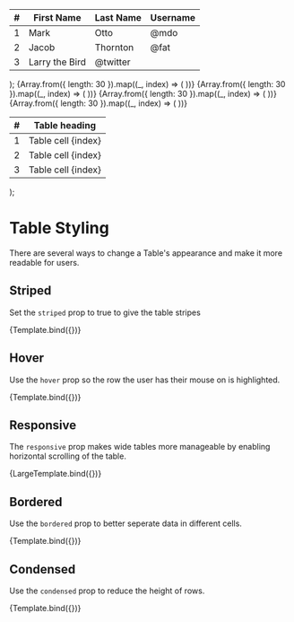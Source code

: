 

<Meta title="Components/Table/Styling" component={Table} />

  <Table {...args}>
    <thead>
      <tr>
        <th>#</th>
        <th>First Name</th>
        <th>Last Name</th>
        <th>Username</th>
      </tr>
    </thead>
    <tbody>
      <tr>
        <td>1</td>
        <td>Mark</td>
        <td>Otto</td>
        <td>@mdo</td>
      </tr>
      <tr>
        <td>2</td>
        <td>Jacob</td>
        <td>Thornton</td>
        <td>@fat</td>
      </tr>
      <tr>
        <td>3</td>
        <td colSpan={2}>Larry the Bird</td>
        <td>@twitter</td>
      </tr>
    </tbody>
  </Table>
);

  <Table {...args}>
    <thead>
      <tr>
        <th>#</th>
        {Array.from({ length: 30 }).map((_, index) => (
          <th key={index}>Table heading</th>
        ))}
      </tr>
    </thead>
    <tbody>
      <tr>
        <td>1</td>
        {Array.from({ length: 30 }).map((_, index) => (
          <td key={index}>Table cell {index}</td>
        ))}
      </tr>
      <tr>
        <td>2</td>
        {Array.from({ length: 30 }).map((_, index) => (
          <td key={index}>Table cell {index}</td>
        ))}
      </tr>
      <tr>
        <td>3</td>
        {Array.from({ length: 30 }).map((_, index) => (
          <td key={index}>Table cell {index}</td>
        ))}
      </tr>
    </tbody>
  </Table>
);

# Table Styling

There are several ways to change a Table's appearance and make it more readable for users.

## Striped

Set the `striped` prop to true to give the table stripes

<Canvas>
  <Story name="Striped" args={{ striped: true }}>
    {Template.bind({})}
  </Story>
</Canvas>

## Hover

Use the `hover` prop so the row the user has their mouse on is highlighted.

<Canvas>
  <Story name="Hover" args={{ hover: true }}>
    {Template.bind({})}
  </Story>
</Canvas>

## Responsive

The `responsive` prop makes wide tables more manageable by enabling horizontal scrolling of the table.

<Canvas>
  <Story name="Responsive" args={{ responsive: true }}>
    {LargeTemplate.bind({})}
  </Story>
</Canvas>

## Bordered

Use the `bordered` prop to better seperate data in different cells.

<Canvas>
  <Story name="Bordered" args={{ bordered: true }}>
    {Template.bind({})}
  </Story>
</Canvas>

## Condensed

Use the `condensed` prop to reduce the height of rows.

<Canvas>
  <Story name="Condensed" args={{ condensed: true }}>
    {Template.bind({})}
  </Story>
</Canvas>
